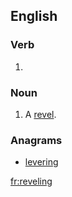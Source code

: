 ==English==

===Verb===
{{head|en|present participle}}

# {{present participle of|revel|lang=en}}

===Noun===
{{en-noun}}

# A [[revel]].

===Anagrams===
* [[levering#English|levering]]

[[fr:reveling]]
